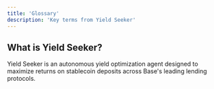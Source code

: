 ```yaml
---
title: 'Glossary'
description: 'Key terms from Yield Seeker'
---
```


## What is Yield Seeker? 

Yield Seeker is an autonomous yield optimization agent designed to maximize returns on stablecoin deposits across Base's leading lending protocols.